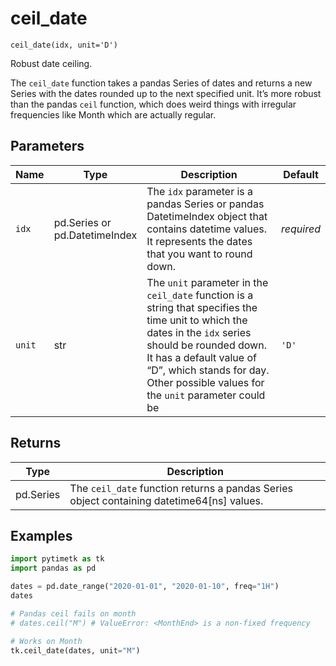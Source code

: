 # ceil_date { #pytimetk.ceil_date }

`ceil_date(idx, unit='D')`

Robust date ceiling.

The `ceil_date` function takes a pandas Series of dates and returns a new 
Series with the dates rounded up to the next specified unit. It's more 
robust than the pandas `ceil` function, which does weird things with 
irregular frequencies like Month which are actually regular.

## Parameters

| Name   | Type                          | Description                                                                                                                                                                                                                                                              | Default    |
|--------|-------------------------------|--------------------------------------------------------------------------------------------------------------------------------------------------------------------------------------------------------------------------------------------------------------------------|------------|
| `idx`  | pd.Series or pd.DatetimeIndex | The `idx` parameter is a pandas Series or pandas DatetimeIndex object  that contains datetime values. It represents the dates that you want to  round down.                                                                                                              | _required_ |
| `unit` | str                           | The `unit` parameter in the `ceil_date` function is a string that  specifies the time unit to which the dates in the `idx` series should be  rounded down. It has a default value of "D", which stands for day. Other  possible values for the `unit` parameter could be | `'D'`      |

## Returns

| Type      | Description                                                                                |
|-----------|--------------------------------------------------------------------------------------------|
| pd.Series | The `ceil_date` function returns a pandas Series object containing  datetime64[ns] values. |

## Examples

```python
import pytimetk as tk
import pandas as pd

dates = pd.date_range("2020-01-01", "2020-01-10", freq="1H")
dates
```

```python
# Pandas ceil fails on month
# dates.ceil("M") # ValueError: <MonthEnd> is a non-fixed frequency

# Works on Month
tk.ceil_date(dates, unit="M")
```